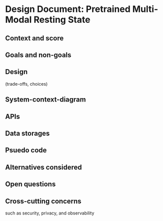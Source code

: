 # Design Document: Pretrained Multi-Modal Resting State

## Context and score

## Goals and non-goals

## Design

(trade-offs, choices)

## System-context-diagram

## APIs

## Data storages

## Psuedo code

## Alternatives considered

## Open questions

## Cross-cutting concerns

such as security, privacy, and observability